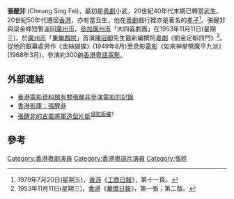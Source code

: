 '''張醒非''' (Cheung Sing Fei)，最初是[[粵劇|粵劇]]小武，20世紀40年代末期已轉當武生。20世紀50年代遷居[[香港|香港]]，亦有當丑生，他在[[粵劇|粵劇]]戲行裡亦是著名的[[孝子|孝子]]<ref>1979年7月20日(星期五)，[[香港|香港]]《[[工商日報|工商日報]]》，第十一頁。</ref>。張醒非與梁金峰短暫返回[[廣州市|廣州市]]，[[參加|參加]][[廣州市|廣州市]]「大四喜劇團」在1953年11月11日(星期三)，於[[廣州市|廣州市]]「[[東樂戲院|東樂戲院]]」首演[[陳冠卿|陳冠卿]]先生最新編撰的[[粵劇|粵劇]]《劉金定斬四門》<ref>1953年11月11日(星期三)，[[香港|香港]]《[[華僑日報|華僑日報]]》，第一張；第二版。</ref>。從他的銀幕處男作《金絲蝴蝶》(1949年8月)至息影[[電影|電影]]《如來神掌劈魔平九派》(1968年3月)，參演約300齣[[香港|香港]][[粵語|粵語]][[電影|電影]]。

== 外部連結 ==
* [http://ipac.hkfa.lcsd.gov.hk/ipac20/ipac.jsp?session=1274525M51I32.387&profile=hkfa&uri=link=3100036@!1249@!3100024@!3100036&aspect=basic_search&menu=search&ri=2&source=192.168.110.61@!horizon&term=%E5%BC%B5%E9%86%92%E9%9D%9E%2C&index=NAMEBRP  香港電影資料館有關張醒非參演電影的記錄]{{Dead link|date=2018年6月 |bot=InternetArchiveBot |fix-attempted=no }}
* [http://hkmdb.com/db/people/view.mhtml?id=1899&display_set=big5 香港影庫：張醒非] {{Wayback|url=http://hkmdb.com/db/people/view.mhtml?id=1899&display_set=big5 |date=20160304124656 }}
* [http://www.youtube.com/watch?v=ocwF1zc7GpI 張醒非的古裝將軍造型片斷]<sup>[[侵犯版權|侵犯版權]]?</sup>

== 參考 ==
{{Reflist}}

[[Category:香港粵劇演員|Category:香港粵劇演員]]
[[Category:香港粵語片演員|Category:香港粵語片演員]]
[[Category:張姓|Category:張姓]]